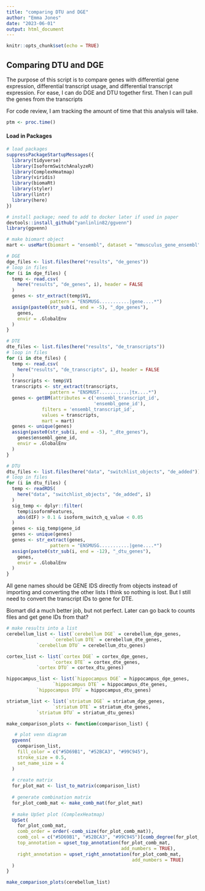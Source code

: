 ```yaml
---
title: "comparing DTU and DGE"
author: "Emma Jones"
date: "2023-06-01"
output: html_document
---
```


```r
knitr::opts_chunk$set(echo = TRUE)
```

## Comparing DTU and DGE

The purpose of this script is to compare genes with differential gene expression, differential transcript usage, and differential transcript expression. For ease, I can do DGE and DTU together first. Then I can pull the genes from the transcripts

For code review, I am tracking the amount of time that this analysis will take.

```r
ptm <- proc.time()
```

#### Load in Packages

```r
# load packages
suppressPackageStartupMessages({
  library(tidyverse)
  library(IsoformSwitchAnalyzeR)
  library(ComplexHeatmap)
  library(viridis)
  library(biomaRt)
  library(styler)
  library(lintr)
  library(here)
})

# install package; need to add to docker later if used in paper
devtools::install_github("yanlinlin82/ggvenn")
library(ggvenn)

# make biomart object
mart <- useMart(biomart = "ensembl", dataset = "mmusculus_gene_ensembl")
```


```r
# DGE
dge_files <- list.files(here("results", "de_genes"))
# loop in files
for (i in dge_files) {
  temp <- read.csv(
    here("results", "de_genes", i), header = FALSE
  )
  genes <- str_extract(temp$V1,
                pattern = "ENSMUSG...........|gene....*")
  assign(paste0(str_sub(i, end = -5), "_dge_genes"),
    genes,
    envir = .GlobalEnv
  )
}

# DTE
dte_files <- list.files(here("results", "de_transcripts"))
# loop in files
for (i in dte_files) {
  temp <- read.csv(
    here("results", "de_transcripts", i), header = FALSE
  )
  transcripts <- temp$V1
  transcripts <- str_extract(transcripts,
                pattern = "ENSMUST...........|tx....*")
  genes <- getBM(attributes = c('ensembl_transcript_id',
                                'ensembl_gene_id'),
             filters = 'ensembl_transcript_id', 
             values = transcripts,
             mart = mart)
  genes <- unique(genes)
  assign(paste0(str_sub(i, end = -5), "_dte_genes"),
    genes$ensembl_gene_id,
    envir = .GlobalEnv
  )
}

# DTU
dtu_files <- list.files(here("data", "switchlist_objects", "de_added"))
# loop in files
for (i in dtu_files) {
  temp <- readRDS(
    here("data", "switchlist_objects", "de_added", i)
  )
  sig_temp <- dplyr::filter(
    temp$isoformFeatures,
    abs(dIF) > 0.1 & isoform_switch_q_value < 0.05
  )
  genes <- sig_temp$gene_id
  genes <- unique(genes)
  genes <- str_extract(genes,
                pattern = "ENSMUSG...........|gene....*")
  assign(paste0(str_sub(i, end = -12), "_dtu_genes"),
    genes,
    envir = .GlobalEnv
  )
}
```

All gene names should be GENE IDS directly from objects instead of importing and converting the other lists I think so nothing is lost. But I still need to convert the transcript IDs to gene for DTE.

Biomart did a much better job, but not perfect. Later can go back to counts files and get gene IDs from that?

```r
# make results into a list
cerebellum_list <- list(`cerebellum DGE` = cerebellum_dge_genes,
                 `cerebellum DTE` = cerebellum_dte_genes,
           `cerebellum DTU` = cerebellum_dtu_genes)

cortex_list <- list(`cortex DGE` = cortex_dge_genes,
                 `cortex DTE` = cortex_dte_genes,
           `cortex DTU` = cortex_dtu_genes)

hippocampus_list <- list(`hippocampus DGE` = hippocampus_dge_genes,
                 `hippocampus DTE` = hippocampus_dte_genes,
           `hippocampus DTU` = hippocampus_dtu_genes)

striatum_list <- list(`striatum DGE` = striatum_dge_genes,
                 `striatum DTE` = striatum_dte_genes,
           `striatum DTU` = striatum_dtu_genes)
```

```r

make_comparison_plots <- function(comparison_list) {

   # plot venn diagram
  ggvenn(
    comparison_list,
    fill_color = c("#5D69B1", "#52BCA3", "#99C945"),
    stroke_size = 0.5,
    set_name_size = 4
  )
  
  # create matrix
  for_plot_mat <- list_to_matrix(comparison_list)
  
  # generate combination matrix
  for_plot_comb_mat <- make_comb_mat(for_plot_mat)
  
  # make UpSet plot (ComplexHeatmap)
  UpSet(
    for_plot_comb_mat,
    comb_order = order(-comb_size(for_plot_comb_mat)),
    comb_col = c("#5D69B1", "#52BCA3", "#99C945")[comb_degree(for_plot_comb_mat)],
    top_annotation = upset_top_annotation(for_plot_comb_mat,
                                          add_numbers = TRUE),
    right_annotation = upset_right_annotation(for_plot_comb_mat,
                                              add_numbers = TRUE)
  )
}

make_comparison_plots(cerebellum_list)
```

